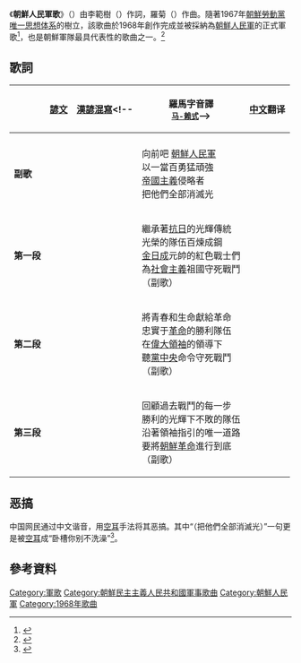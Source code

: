 {{不是|朝鲜人民军进行曲}}{{Infobox anthem
|title          = 조선인민군가<br />朝鮮人民軍歌
|image          = Emblem of the Korean People's Army.svg
|caption        = 朝鲜人民军歌xianInfobox anthem
|caption        = 朝鲜人民军歌象徵
|prefix         = 軍歌
|author        = 李範樹（{{lang-ko|리범수}}）
|lyrics_date   =
|composer      = 羅菊（{{lang-ko|라국}}）
|music_date    =
|country        = <br />{{KPA}}
|adopted        = 1968年
}}
《'''朝鮮人民軍歌'''》（{{Kor|谚=조선인민군가|hanja=朝鮮人民軍歌}}）由李範樹（{{Kor|谚=리범수|hanja=李範樹}}）作詞，羅菊（{{Kor|谚=라국|hanja=羅菊}}）作曲。隨著1967年[[朝鮮勞動黨|朝鮮勞動黨]][[唯一思想体系|唯一思想体系]]的樹立，該歌曲於1968年創作完成並被採納為[[朝鮮人民軍|朝鮮人民軍]]的正式軍歌<ref>{{Cite web |url=http://song-of-dprk.hatenablog.jp/entry/2015/04/23/194328 |title=朝鮮人民軍歌(조선인민군가) - 北朝鮮音楽の研究 |access-date=2015-12-26 |archive-url=https://web.archive.org/web/20151226214700/http://song-of-dprk.hatenablog.jp/entry/2015/04/23/194328 |archive-date=2015-12-26 |dead-url=yes }}</ref>，也是朝鮮軍隊最具代表性的歌曲之一。<ref>{{Cite book|author=[[辻田真佐憲|辻田真佐憲]]|date=2011年(平成23年)|title=世界軍歌全集 歌詞で読むナショナリズムとイデオロギーの時代 |publisher=[[社会評論社|社会評論社]]|isbn=978-4784509683|ref=世界軍歌(2011)}}</ref>

==歌詞==
{| class="wikitable"
! !![[諺文|諺文]]!![[漢諺混寫|漢諺混寫]]<!--!!羅馬字音譯<br /><small>[[馬科恩-賴肖爾表記法|马-赖式]]</small>-->!![[中文|中文]]翻译
|- style="vertical-align:top; white-space:nowrap;"
|-
|'''副歌'''
|{{lang|ko|
나가자 조선인민군<br />
일당백 용맹을 떨치며<br />
제국주의침략자<br />
모조리 때려 부시자
}}
|{{lang|ko|
나가자 朝鮮人民軍<br />
一當百 勇猛을 떨치며<br />
帝國主義侵略者<br />
모조리 때려 부시자
}}
|
向前吧 [[朝鮮人民軍|朝鮮人民軍]]<br />
以一當百勇猛頑強<br />
[[帝國主義|帝國主義]]侵略者<br />
把他們全部消滅光
|-
|'''第一段'''
|{{lang|ko|
항일의 빛나는 전통을 이어<br />
강철로 다져진 영광의 대오<br />
김일성원수님의 붉은 전사로<br />
사회주의 내 조국 지켜 싸운다<br />
(후렴)
}}
|{{lang|ko|
抗日의 빛나는 傳統을 이어<br />
鋼鐵로 다져진 榮光의 隊伍<br />
金日成元帥님의 붉은 戰士로<br />
社會主義 내 祖國 지켜 싸운다<br />
(後斂)
}}
|
繼承著[[抗日|抗日]]的光輝傳統<br />
光榮的隊伍百煉成鋼<br />
[[金日成|金日成]]元帥的紅色戰士們<br />
為[[社會主義|社會主義]]祖國守死戰鬥<br />
（副歌）
|-
|'''第二段'''
|{{lang|ko|
청춘도 생명도 모두다 바쳐<br />
혁명에 충직한 승리의 대오<br />
위대한 수령님이 령도하시는<br />
당중앙을 목숨으로 지켜 싸운다<br />
(후렴)
}}
|{{lang|ko|
靑春도 生命도 모두다 바쳐<br />
革命에 忠直한 勝利의 隊伍<br />
偉大한 首領님이 領導하시는<br />
黨中央을 목숨으로 지켜 싸운다<br />
(後斂)
}}
|
將青春和生命獻給革命<br />
忠實于[[革命|革命]]的勝利隊伍<br />
在[[朝鮮最高領導人|偉大領袖]]的領導下<br />
聽[[朝鮮勞動黨|黨中央]]命令守死戰鬥<br />
（副歌）
|-
|'''第三段'''
|{{lang|ko|
지나온 싸움의 발걸음마다<br />
승리로 빛나는 불패의 대오<br />
수령님이 부르시는 오직 한길로<br />
조선의 혁명을 완수하리라<br />
(후렴)
}}
|{{lang|ko|
지나온 싸움의 발걸音마다<br />
勝利로 빛나는 不敗의 隊伍<br />
首領님이 부르시는 오직 한길로<br />
朝鮮의 革命을 完遂하리라<br />
(後斂)
}}
|
回顧過去戰鬥的每一步<br />
勝利的光輝下不敗的隊伍<br />
沿著領袖指引的唯一道路<br />
要將[[朝鮮半島統一問題|朝鮮革命]]進行到底<br />
（副歌）
|}

== 恶搞 ==
中国网民通过中文谐音，用[[空耳|空耳]]手法将其恶搞。其中“{{lang|ko|모조리 때려 부시자}}（把他們全部消滅光）”一句更是被[[空耳|空耳]]成“卧槽你别不洗澡”<ref>{{YouTube|5bKG0nziJvA|朝鲜人民军大合唱《我说你别不洗澡》，气势如虹}}</ref>。

==參考資料==
{{reflist}}
{{朝鮮歌曲}}
[[Category:軍歌|Category:軍歌]]
[[Category:朝鮮民主主義人民共和國軍事歌曲|Category:朝鮮民主主義人民共和國軍事歌曲]]
[[Category:朝鮮人民軍|Category:朝鮮人民軍]]
[[Category:1968年歌曲|Category:1968年歌曲]]